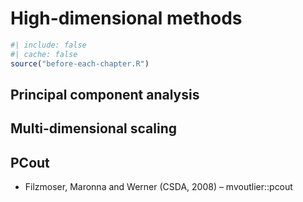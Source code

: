 # High-dimensional methods {#sec-highdim}

```r
#| include: false
#| cache: false
source("before-each-chapter.R")
```

## Principal component analysis

## Multi-dimensional scaling

## PCout

* Filzmoser, Maronna and Werner (CSDA, 2008) -- mvoutlier::pcout
